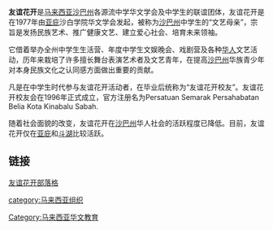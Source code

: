 '''友谊花开'''是[[马来西亚|马来西亚]][[沙巴州|沙巴州]]各源流中学华文学会及中学生的联谊团体，友谊花开是在1977年由[[亚庇|亚庇]]沙白学院华文学会发起，被称为[[沙巴州|沙巴州]]中学生的“文艺母亲”，宗旨是发扬民族艺术、推广健康文艺、建立爱心社会、培育未来领袖。

它借着举办全州中学生生活营、年度中学生文娱晚会、戏剧营及各种[[华人|华人]]文艺活动，历年来栽培了许多擅长舞台表演艺术者及文艺青年，在提高[[沙巴州|沙巴州]]华族青少年对本身民族文化之认同感方面做出重要的贡献。

凡是在中学生时代参与友谊花开活动者，在毕业后统称为“友谊花开校友”。友谊花开校友会在1996年正式成立，官方注册名为Persatuan Semarak Persahabatan Belia Kota Kinabalu Sabah.

随着社会面貌的改变，友谊花开在[[沙巴州|沙巴州]]华人社会的活跃程度已降低。目前，友谊花开仅在[[亚庇|亚庇]]和[[斗湖|斗湖]]比较活跃。


== 链接 ==

[http://youyihuakai.blogspot.com/ 友谊花开部落格]{{Wayback|url=http://youyihuakai.blogspot.com/ |date=20060715175532 }}

[[category:马来西亚组织|category:马来西亚组织]]
[[Category:马来西亚华文教育|Category:马来西亚华文教育]]